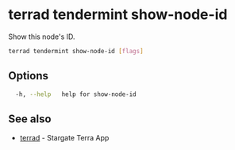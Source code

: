 # terrad tendermint show-node-id

Show this node's ID. 

```sh Terrad
terrad tendermint show-node-id [flags]
```

## Options

```sh Terrad
  -h, --help   help for show-node-id
```

## See also

* [terrad](terrad.mdx)	 - Stargate Terra App


